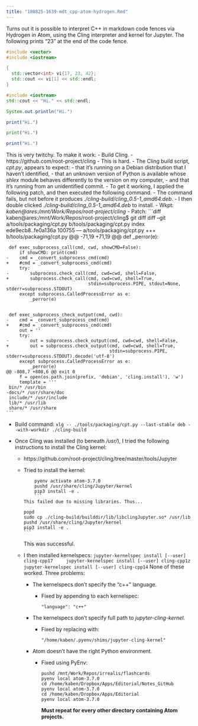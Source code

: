 ```yaml
---
title: "180825-1639-mdt_cpp-atom-hydrogen.Rmd"
---
```


Turns out it is possible to interpret C++ in markdown code fences via Hydrogen in Atom, using the Cling interpreter and kernel for Jupyter. The following prints "23" at the end of the code fence.

```c++
#include <vector>
#include <iostream>

{
  std::vector<int> vi{17, 23, 42};
  std::cout << vi[1] << std::endl;
}
```


```c++
#include <iostream>
std::cout << "Hi." << std::endl;
```

```java
System.out.println("Hi.")
```

```julia
print("Hi.")
```

```python
print("Hi.")
```

```r
print("Hi.")
```

This is very twitchy. To make it work:
- Build Cling.
  - https://github.com/root-project/cling
  - This is hard.
      - The Cling build script, _cpt.py_, appears to expect:
          - that it's running on a Debian distribution that I haven't identified,
          - that an unknown version of Python is available whose _shlex_ module behaves differently to the version on my computer,
          - and that it's running from an unidentified commit.
      - To get it working, I applied the following patch, and then executed the following command.
          - The command fails, but not before it produces _./cling-build/cling_0.5-1_amd64.deb_.
      - I then double clicked _./cling-build/cling_0.5-1_amd64.deb_ to install.
  - Wkpt: _kaben@ares:/mnt/Work/Repos/root-project/cling_
  - Patch:
    ```diff
    kaben@ares:/mnt/Work/Repos/root-project/cling$ git diff
    diff --git a/tools/packaging/cpt.py b/tools/packaging/cpt.py
    index ede9ecb8..fe0a136a 100755
    --- a/tools/packaging/cpt.py
    +++ b/tools/packaging/cpt.py
    @@ -71,19 +71,19 @@ def _perror(e):

     def exec_subprocess_call(cmd, cwd, showCMD=False):
         if showCMD: print(cmd)
    -    cmd = _convert_subprocess_cmd(cmd)
    +    #cmd = _convert_subprocess_cmd(cmd)
         try:
    -        subprocess.check_call(cmd, cwd=cwd, shell=False,
    +        subprocess.check_call(cmd, cwd=cwd, shell=True,
                                   stdin=subprocess.PIPE, stdout=None, stderr=subprocess.STDOUT)
         except subprocess.CalledProcessError as e:
             _perror(e)


     def exec_subprocess_check_output(cmd, cwd):
    -    cmd = _convert_subprocess_cmd(cmd)
    +    #cmd = _convert_subprocess_cmd(cmd)
         out = ''
         try:
    -        out = subprocess.check_output(cmd, cwd=cwd, shell=False,
    +        out = subprocess.check_output(cmd, cwd=cwd, shell=True,
                                           stdin=subprocess.PIPE, stderr=subprocess.STDOUT).decode('utf-8')
         except subprocess.CalledProcessError as e:
             _perror(e)
    @@ -808,7 +808,6 @@ exit 0
         f = open(os.path.join(prefix, 'debian', 'cling.install'), 'w')
         template = '''
     bin/* /usr/bin
    -docs/* /usr/share/doc
     include/* /usr/include
     lib/* /usr/lib
     share/* /usr/share
    ```
  - Build command:
    ```
    xlg -- ./tools/packaging/cpt.py --last-stable deb --with-workdir ./cling-build
    ```

- Once Cling was installed (to beneath _/usr/_), I tried the following instructions to install the Cling kernel:
    - https://github.com/root-project/cling/tree/master/tools/Jupyter
    - Tried to install the kernel:
      ```
      pyenv activate atom-3.7.0
      pushd /usr/share/cling/Jupyter/kernel
      pip3 install -e .
      ```
      This failed due to missing libraries. Thus...
      ```
      popd
      sudo cp ./cling-build/builddir/lib/libclingJupyter.so* /usr/lib
      pushd /usr/share/cling/Jupyter/kernel
      pip3 install -e .
      ```
      This was successful.
    - I then installed kernelspecs:
      ```
      jupyter-kernelspec install [--user] cling-cpp17
      jupyter-kernelspec install [--user] cling-cpp1z
      jupyter-kernelspec install [--user] cling-cpp14
      ```
      None of these worked. Three problems:
      - The kernelspecs don't specify the "c++" language.
        - Fixed by appending to each kernelspec:
          ```
          "language": "c++"
          ```
      - The kernelspecs don't specify full path to _jupyter-cling-kernel_.
        - Fixed by replacing with:
          ```
          "/home/kaben/.pyenv/shims/jupyter-cling-kernel"
          ```
      - Atom doesn't have the right Python environment.
        - Fixed using PyEnv:
          ```
          pushd /mnt/Work/Repos/irrealis/flashcards
          pyenv local atom-3.7.0
          cd /home/kaben/Dropbox/Apps/Editorial/Notes_GitHub
          pyenv local atom-3.7.0
          cd /home/kaben/Dropbox/Apps/Editorial
          pyenv local atom-3.7.0
          ```
          **Must repeat for every other directory containing Atom projects.**

